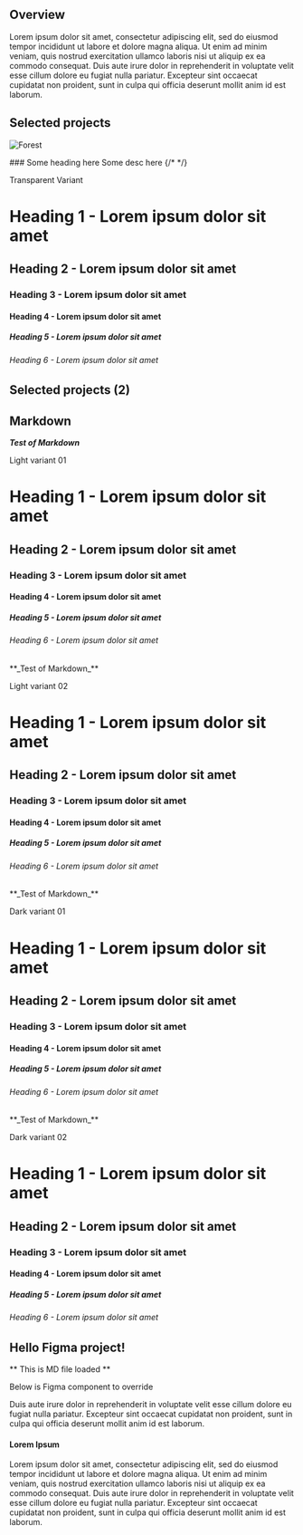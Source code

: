 ## Overview
  
Lorem ipsum dolor sit amet, consectetur adipiscing elit, sed do eiusmod tempor incididunt ut labore et dolore magna aliqua. Ut enim ad minim veniam, quis nostrud exercitation ullamco laboris nisi ut aliquip ex ea commodo consequat. Duis aute irure dolor in reprehenderit in voluptate velit esse cillum dolore eu fugiat nulla pariatur. Excepteur sint occaecat cupidatat non proident, sunt in culpa qui officia deserunt mollit anim id est laborum.



## Selected projects

![Forest](https://cdn.pixabay.com/photo/2019/12/06/18/47/bavarian-forest-4677982_960_720.jpg)

<Row>
  <Column col={4} colSm={2} colMd={4} colLg={4} noGutter>
    <Card ratio="2x1" dark />
    <Card ratio="1x1" dark />
  </Column>
    <Column col={4} colSm={2} colMd={4} colLg={4} noGutter>
    <Card ratio="1x1" dark />
    <Card ratio="2x1" dark />
    ### Some heading here
    Some desc here
  </Column>
  <Column col={4} noGutter>  
    <Card ratio="2x1" dark />
    <Card ratio="2x1" dark />
    <Card ratio="1x1" dark />
  </Column>

</Row>



<Row>
  <Column col={4} colMd={8} colLg={4} noGutter>
    <Card ratio="2x1" dark />
    <Card ratio="2x1" dark />
  </Column>
  <Card ratio="2x1" col={8} colMd={8} colLg={8} dark />
  <Card ratio="4x3" col={12} colMd={8} colLg={12} dark />

  <Column col={4} colMd={8} colLg={8} noGutter>
    <Card ratio="1x2" dark />
  </Column>
  <Column col={4} colMd={8} colLg={8} noGutter>
    {/* <Card ratio="1x1" dark /> */}
    <Card ratio="1x1" dark />
  </Column>
  <Column col={4} colMd={8} colLg={8} noGutter>
    <Card ratio="2x1" dark />
    <Card ratio="1x1" dark />
  </Column>
</Row>





<Container row>
<Column empty col={1} colMd={2} colLg={4} />
<Column col={11}>


Transparent Variant

# Heading 1 - Lorem ipsum dolor sit amet
## Heading 2 - Lorem ipsum dolor sit amet
### Heading 3 - Lorem ipsum dolor sit amet
#### Heading 4 - Lorem ipsum dolor sit amet
##### Heading 5 - Lorem ipsum dolor sit amet
###### Heading 6 - Lorem ipsum dolor sit amet
</Column>
</Container>

## Selected projects (2)

<Section>
<Row>
  <Column col={3} colMd={4} colLg={8} noGutter>
    <ImageCard ratio="1x1" dark />
  </Column>
  <Column col={3} colMd={2} colLg={4} noGutter>
    <ImageCard dark />
    <Card ratio="2x1" dark />
    <Card ratio="2x1" dark />
  </Column>
  <ImageCard col={6} colSm={2} colMd={4} colLg={4} dark />
  <ImageCard col={3} colMd={2} colLg={4} dark />
  <ImageCard col={3} colMd={2} colLg={4} dark />
</Row>
</Section>

## Markdown
<Container row>
<Column empty col={1} />
<Column col={11}>

**_Test of Markdown_**

Light variant 01

# Heading 1 - Lorem ipsum dolor sit amet
## Heading 2 - Lorem ipsum dolor sit amet
### Heading 3 - Lorem ipsum dolor sit amet
#### Heading 4 - Lorem ipsum dolor sit amet
##### Heading 5 - Lorem ipsum dolor sit amet
###### Heading 6 - Lorem ipsum dolor sit amet

</Column>
</Container>

<Container row theme="g20">
<Column empty col={1} />
<Column col={11}>
**_Test of Markdown_**

Light variant 02

# Heading 1 - Lorem ipsum dolor sit amet
## Heading 2 - Lorem ipsum dolor sit amet
### Heading 3 - Lorem ipsum dolor sit amet
#### Heading 4 - Lorem ipsum dolor sit amet
##### Heading 5 - Lorem ipsum dolor sit amet
###### Heading 6 - Lorem ipsum dolor sit amet
</Column>
</Container>

<Container row theme="g90">
<Column empty col={1} />
<Column col={11}>
**_Test of Markdown_**

Dark variant 01

# Heading 1 - Lorem ipsum dolor sit amet
## Heading 2 - Lorem ipsum dolor sit amet
### Heading 3 - Lorem ipsum dolor sit amet
#### Heading 4 - Lorem ipsum dolor sit amet
##### Heading 5 - Lorem ipsum dolor sit amet
###### Heading 6 - Lorem ipsum dolor sit amet
</Column>
</Container>

<Container row theme="g100">
<Column empty col={1} />
<Column col={11}>
**_Test of Markdown_**

Dark variant 02

# Heading 1 - Lorem ipsum dolor sit amet
## Heading 2 - Lorem ipsum dolor sit amet
### Heading 3 - Lorem ipsum dolor sit amet
#### Heading 4 - Lorem ipsum dolor sit amet
##### Heading 5 - Lorem ipsum dolor sit amet
###### Heading 6 - Lorem ipsum dolor sit amet
</Column>
</Container>

## Hello Figma project!

** This is MD file loaded **

Below is Figma component to override

Duis aute irure dolor in reprehenderit in voluptate velit esse cillum dolore eu fugiat nulla pariatur. Excepteur sint occaecat cupidatat non proident, sunt in culpa qui officia deserunt mollit anim id est laborum.

<!-- 
<Section row>
<Column gutter >
This is sample Figma file loaded in Markdown content
</Column>

<Column colMd={8} colLg={8} col={9} >
<Figma 
  source="4xx6pd9m10KoPFBsPCXQRA/Flow-My-Song?node-id=1%3A3"
/>
</Column>
</Section>


<Section row>
<Column colMd={8} colLg={8} col={6}>
<Figma 
  source="bZDTumELH6oDY45Lqtmzf8/Profil-Software-Meditapp?node-id=0%3A1"
/>


</Column>
<Column gutterLeft >

This is sample Figma file loaded in Markdown content

</Column>
</Section>


<Section row>
<Column colMd={8} colLg={12} col={12}>
<Figma 
  prototype
  source="LTVExgHHrDq71bIofzUPgj/XtraMile?node-id=31%3A290"
/>

</Column>
</Section> 
-->


#### Lorem Ipsum
  Lorem ipsum dolor sit amet, consectetur adipiscing elit, sed do eiusmod tempor incididunt ut labore et dolore magna aliqua. Ut enim ad minim veniam, quis nostrud exercitation ullamco laboris nisi ut aliquip ex ea commodo consequat. Duis aute irure dolor in reprehenderit in voluptate velit esse cillum dolore eu fugiat nulla pariatur. Excepteur sint occaecat cupidatat non proident, sunt in culpa qui officia deserunt mollit anim id est laborum.
